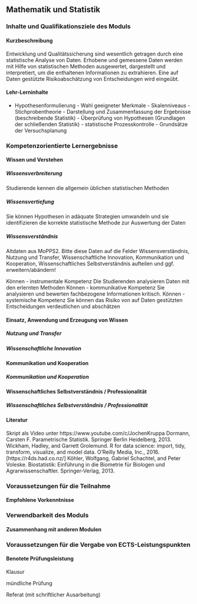 ## Mathematik und Statistik {#sec-module-mathematik}

### Inhalte und Qualifikationsziele des Moduls

#### Kurzbeschreibung

Entwicklung und Qualitätssicherung sind wesentlich getragen durch eine statistische Analyse von Daten. Erhobene und gemessene Daten werden mit Hilfe von statistischen Methoden ausgewertet, dargestellt und interpretiert, um die enthaltenen Informationen zu extrahieren. Eine auf Daten gestützte Risikoabschätzung von Entscheidungen wird eingeübt.

#### Lehr-Lerninhalte

-   Hypothesenformulierung - Wahl geeigneter Merkmale - Skalenniveaus - Stichprobentheorie - Darstellung und Zusammenfassung der Ergebnisse (beschreibende Statistik) - Überprüfung von Hypothesen (Grundlagen der schließenden Statistik) - statistische Prozesskontrolle - Grundsätze der Versuchsplanung

### Kompetenzorientierte Lernergebnisse

#### Wissen und Verstehen

##### Wissensverbreiterung

Studierende kennen die allgemein üblichen statistischen Methoden<br/>

##### Wissensvertiefung

Sie können Hypothesen in adäquate Strategien umwandeln und sie identifizieren die korrekte statistische Methode zur Auswertung der Daten

##### Wissensverständnis

Altdaten aus MoPPS2. Bitte diese Daten auf die Felder Wissensverständnis, Nutzung und Transfer, Wissenschaftliche Innovation, Kommunikation und Kooperation, Wissenschaftliches Selbstverständnis aufteilen und ggf. erweitern/abändern!

Können - instrumentale Kompetenz Die Studierenden analysieren Daten mit den erlernten Methoden Können - kommunikative Kompetenz Sie analysieren und bewerten fachbezogene Informationen kritisch. Können - systemische Kompetenz Sie können das Risiko von auf Daten gestützten Entscheidungen verdeutlichen und abschätzen

#### Einsatz, Anwendung und Erzeugung von Wissen

##### Nutzung und Transfer

##### Wissenschaftliche Innovation

#### Kommunikation und Kooperation

##### Kommunikation und Kooperation

#### Wissenschaftliches Selbstverständnis / Professionalität

##### Wissenschaftliches Selbstverständnis / Professionalität

#### Literatur

Skript als Video unter https://www.youtube.com/c/JochenKruppa Dormann, Carsten F. Parametrische Statistik. Springer Berlin Heidelberg, 2013. Wickham, Hadley, and Garrett Grolemund. R for data science: import, tidy, transform, visualize, and model data. O'Reilly Media, Inc., 2016. \[https://r4ds.had.co.nz/\] Köhler, Wolfgang, Gabriel Schachtel, and Peter Voleske. Biostatistik: Einführung in die Biometrie für Biologen und Agrarwissenschaftler. Springer-Verlag, 2013.

### Voraussetzungen für die Teilnahme

#### Empfohlene Vorkenntnisse

### Verwendbarkeit des Moduls

#### Zusammenhang mit anderen Modulen

### Voraussetzungen für die Vergabe von ECTS-Leistungspunkten

#### Benotete Prüfungsleistung

Klausur

mündliche Prüfung

Referat (mit schriftlicher Ausarbeitung)
